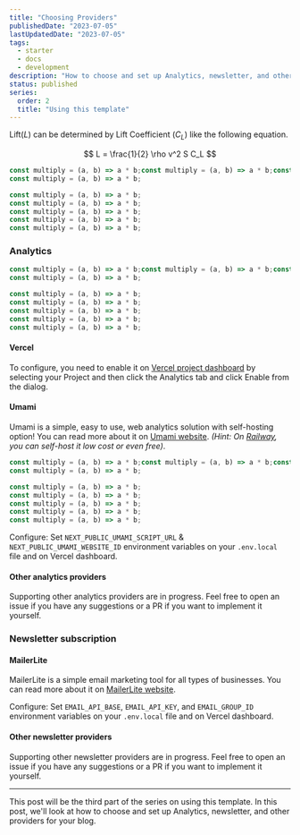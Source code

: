 ```yaml
---
title: "Choosing Providers"
publishedDate: "2023-07-05"
lastUpdatedDate: "2023-07-05"
tags:
  - starter
  - docs
  - development
description: "How to choose and set up Analytics, newsletter, and other providers for your blog."
status: published
series:
  order: 2
  title: "Using this template"
---
```


Lift($L$) can be determined by Lift Coefficient ($C_L$) like the following
equation.

$$
L = \frac{1}{2} \rho v^2 S C_L
$$

```javascript title="multiply.js" showLineNumbers {2}
const multiply = (a, b) => a * b;const multiply = (a, b) => a * b;const multiply = (a, b) => a * b;const multiply = (a, b) => a * b;const multiply = (a, b) => a * b;
const multiply = (a, b) => a * b;

const multiply = (a, b) => a * b;
const multiply = (a, b) => a * b;
const multiply = (a, b) => a * b;
const multiply = (a, b) => a * b;
const multiply = (a, b) => a * b;

```

### Analytics

```js title="multiply.js" showLineNumbers {2}
const multiply = (a, b) => a * b;const multiply = (a, b) => a * b;const multiply = (a, b) => a * b;const multiply = (a, b) => a * b;const multiply = (a, b) => a * b;
const multiply = (a, b) => a * b;

const multiply = (a, b) => a * b;
const multiply = (a, b) => a * b;
const multiply = (a, b) => a * b;
const multiply = (a, b) => a * b;
const multiply = (a, b) => a * b;

```

#### Vercel

To configure, you need to enable it on [Vercel project dashboard](https://vercel.com/dashboard) by selecting your Project and then click the Analytics tab and click Enable from the dialog.

#### Umami

Umami is a simple, easy to use, web analytics solution with self-hosting option! You can read more about it on [Umami website](https://umami.is/). _(Hint: On [Railway](https://railway.app), you can self-host it low cost or even free)_.

```js title="multiply.js" showLineNumbers {2}
const multiply = (a, b) => a * b;const multiply = (a, b) => a * b;const multiply = (a, b) => a * b;const multiply = (a, b) => a * b;const multiply = (a, b) => a * b;
const multiply = (a, b) => a * b;

const multiply = (a, b) => a * b;
const multiply = (a, b) => a * b;
const multiply = (a, b) => a * b;
const multiply = (a, b) => a * b;
const multiply = (a, b) => a * b;

```

Configure:
Set `NEXT_PUBLIC_UMAMI_SCRIPT_URL` & `NEXT_PUBLIC_UMAMI_WEBSITE_ID` environment variables on your `.env.local` file and on Vercel dashboard.

#### Other analytics providers

Supporting other analytics providers are in progress. Feel free to open an issue if you have any suggestions or a PR if you want to implement it yourself.

### Newsletter subscription

#### MailerLite

MailerLite is a simple email marketing tool for all types of businesses. You can read more about it on [MailerLite website](https://www.mailerlite.com/).

Configure:
Set `EMAIL_API_BASE`, `EMAIL_API_KEY`, and `EMAIL_GROUP_ID` environment variables on your `.env.local` file and on Vercel dashboard.

#### Other newsletter providers

Supporting other newsletter providers are in progress. Feel free to open an issue if you have any suggestions or a PR if you want to implement it yourself.

---

This post will be the third part of the series on using this template. In this post, we'll look at how to choose and set up Analytics, newsletter, and other providers for your blog.

